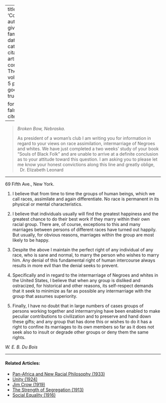 
---
title: 'Correspondence'
author:
  - name:
      given: W.E.B.
      family: Du Bois
date: Mar. 1926
categories: 
  - ""
citation: 
  type: article-journal
  container-title: The Crisis
  volume: 31
  issue: 5
  page: 218
google-scholar: true

format:
  html:
    toc: false
    appendix-cite-as: display
---


> *Broken Bow, Nebraska.* <p> As president of a woman's club I am writing you for information in regard to your views on race assimilation, intermarriage of Negroes and whites. We have just completed a two weeks' study of your book "Souls of Black Folk" and are unable to arrive at a definite conclusion as to your attitude toward this question. I am asking you to please let me know your honest convictions along this line and greatly oblige,  
>&nbsp;
> Dr. Elizabeth Leonard

---

69 Fifth Ave., New York.

 1. I believe that from time to time the groups of human beings, which we call races, assimilate and again differentiate. No race is permanent in its physical or mental characteristics.

2. I believe that individuals usually will find the greatest happiness and the greatest chance to do their best work if they marry within their own racial group. There are, of course, exceptions to this and many marriages between persons of different races have turned out happily. But usually, for obvious reasons, marriages within the group are most likely to be happy.

3. Despite the above I maintain the perfect right of any individual of any race, who is sane and normal, to marry the person who wishes to marry him. Any denial of this fundamental right of human intercourse always results in more evil than the denial seeks to prevent.

4. Specifically and in regard to the intermarriage of Negroes and whites in the United States, I believe that when any group is disliked and ostracized, for historical and other reasons, its self-respect demands that it seek to minimize as far as possible any intermarriage with the group that assumes superiority.

5. Finally, I have no doubt that in large numbers of cases groups of persons working together and intermarrying have been enabled to make peculiar contributions to civilization and to preserve and hand down these gifts; and any group that has done this or wishes to do it has a right to confine its marriages to its own members so far as it does not seek also to insult or degrade other groups or deny them the same rights.

*W. E. B. Du Bois*

<!-- Similar articles start here -->

<hr>
#### Related Articles:

* [Pan-Africa and New Racial Philosophy (1933)](/Volumes/40/11/panafrica_and_new_racial_philosophy.html)
* [Unity (1924)](/Volumes/28/03/unity.html)
* [Jim Crow (1919)](/Volumes/17/03/jim_crow.html)
* [The Strength of Segregation (1913)](/Volumes/07/03/strength_of_segregation.html)
* [Social Equality (1916)](/Volumes/12/01/social_equality.html)

<!-- Similar articles end here -->